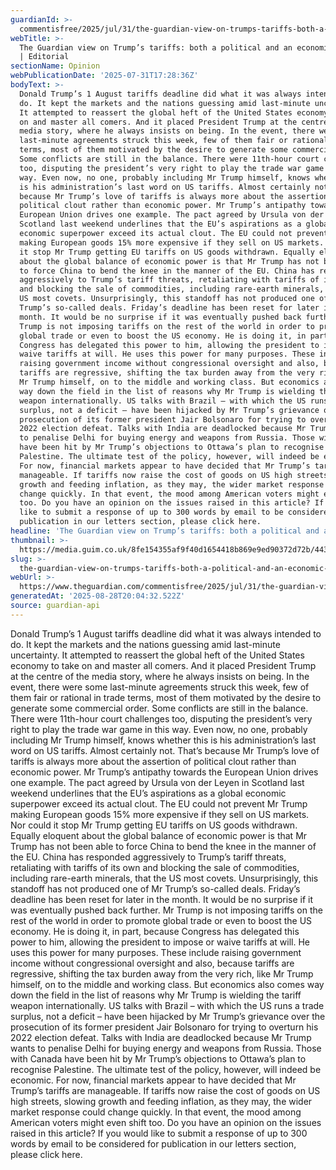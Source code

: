 ```yaml
---
guardianId: >-
  commentisfree/2025/jul/31/the-guardian-view-on-trumps-tariffs-both-a-political-and-an-economic-threat
webTitle: >-
  The Guardian view on Trump’s tariffs: both a political and an economic threat
  | Editorial
sectionName: Opinion
webPublicationDate: '2025-07-31T17:28:36Z'
bodyText: >-
  Donald Trump’s 1 August tariffs deadline did what it was always intended to
  do. It kept the markets and the nations guessing amid last-minute uncertainty.
  It attempted to reassert the global heft of the United States economy to take
  on and master all comers. And it placed President Trump at the centre of the
  media story, where he always insists on being. In the event, there were some
  last-minute agreements struck this week, few of them fair or rational in trade
  terms, most of them motivated by the desire to generate some commercial order.
  Some conflicts are still in the balance. There were 11th-hour court challenges
  too, disputing the president’s very right to play the trade war game in this
  way. Even now, no one, probably including Mr Trump himself, knows whether this
  is his administration’s last word on US tariffs. Almost certainly not. That’s
  because Mr Trump’s love of tariffs is always more about the assertion of
  political clout rather than economic power. Mr Trump’s antipathy towards the
  European Union drives one example. The pact agreed by Ursula von der Leyen in
  Scotland last weekend underlines that the EU’s aspirations as a global
  economic superpower exceed its actual clout. The EU could not prevent Mr Trump
  making European goods 15% more expensive if they sell on US markets. Nor could
  it stop Mr Trump getting EU tariffs on US goods withdrawn. Equally eloquent
  about the global balance of economic power is that Mr Trump has not been able
  to force China to bend the knee in the manner of the EU. China has responded
  aggressively to Trump’s tariff threats, retaliating with tariffs of its own
  and blocking the sale of commodities, including rare-earth minerals, that the
  US most covets. Unsurprisingly, this standoff has not produced one of Mr
  Trump’s so-called deals. Friday’s deadline has been reset for later in the
  month. It would be no surprise if it was eventually pushed back further. Mr
  Trump is not imposing tariffs on the rest of the world in order to promote
  global trade or even to boost the US economy. He is doing it, in part, because
  Congress has delegated this power to him, allowing the president to impose or
  waive tariffs at will. He uses this power for many purposes. These include
  raising government income without congressional oversight and also, because
  tariffs are regressive, shifting the tax burden away from the very rich, like
  Mr Trump himself, on to the middle and working class. But economics also comes
  way down the field in the list of reasons why Mr Trump is wielding the tariff
  weapon internationally. US talks with Brazil – with which the US runs a trade
  surplus, not a deficit – have been hijacked by Mr Trump’s grievance over the
  prosecution of its former president Jair Bolsonaro for trying to overturn his
  2022 election defeat. Talks with India are deadlocked because Mr Trump wants
  to penalise Delhi for buying energy and weapons from Russia. Those with Canada
  have been hit by Mr Trump’s objections to Ottawa’s plan to recognise
  Palestine. The ultimate test of the policy, however, will indeed be economic.
  For now, financial markets appear to have decided that Mr Trump’s tariffs are
  manageable. If tariffs now raise the cost of goods on US high streets, slowing
  growth and feeding inflation, as they may, the wider market response could
  change quickly. In that event, the mood among American voters might even shift
  too. Do you have an opinion on the issues raised in this article? If you would
  like to submit a response of up to 300 words by email to be considered for
  publication in our letters section, please click here.
headline: 'The Guardian view on Trump’s tariffs: both a political and an economic threat'
thumbnail: >-
  https://media.guim.co.uk/8fe154355af9f40d1654418b869e9ed90372d72b/443_20_4378_3503/500.jpg
slug: >-
  the-guardian-view-on-trumps-tariffs-both-a-political-and-an-economic-threat-or-editorial
webUrl: >-
  https://www.theguardian.com/commentisfree/2025/jul/31/the-guardian-view-on-trumps-tariffs-both-a-political-and-an-economic-threat
generatedAt: '2025-08-28T20:04:32.522Z'
source: guardian-api
---
```

Donald Trump’s 1 August tariffs deadline did what it was always intended to do. It kept the markets and the nations guessing amid last-minute uncertainty. It attempted to reassert the global heft of the United States economy to take on and master all comers. And it placed President Trump at the centre of the media story, where he always insists on being. In the event, there were some last-minute agreements struck this week, few of them fair or rational in trade terms, most of them motivated by the desire to generate some commercial order. Some conflicts are still in the balance. There were 11th-hour court challenges too, disputing the president’s very right to play the trade war game in this way. Even now, no one, probably including Mr Trump himself, knows whether this is his administration’s last word on US tariffs. Almost certainly not. That’s because Mr Trump’s love of tariffs is always more about the assertion of political clout rather than economic power. Mr Trump’s antipathy towards the European Union drives one example. The pact agreed by Ursula von der Leyen in Scotland last weekend underlines that the EU’s aspirations as a global economic superpower exceed its actual clout. The EU could not prevent Mr Trump making European goods 15% more expensive if they sell on US markets. Nor could it stop Mr Trump getting EU tariffs on US goods withdrawn. Equally eloquent about the global balance of economic power is that Mr Trump has not been able to force China to bend the knee in the manner of the EU. China has responded aggressively to Trump’s tariff threats, retaliating with tariffs of its own and blocking the sale of commodities, including rare-earth minerals, that the US most covets. Unsurprisingly, this standoff has not produced one of Mr Trump’s so-called deals. Friday’s deadline has been reset for later in the month. It would be no surprise if it was eventually pushed back further. Mr Trump is not imposing tariffs on the rest of the world in order to promote global trade or even to boost the US economy. He is doing it, in part, because Congress has delegated this power to him, allowing the president to impose or waive tariffs at will. He uses this power for many purposes. These include raising government income without congressional oversight and also, because tariffs are regressive, shifting the tax burden away from the very rich, like Mr Trump himself, on to the middle and working class. But economics also comes way down the field in the list of reasons why Mr Trump is wielding the tariff weapon internationally. US talks with Brazil – with which the US runs a trade surplus, not a deficit – have been hijacked by Mr Trump’s grievance over the prosecution of its former president Jair Bolsonaro for trying to overturn his 2022 election defeat. Talks with India are deadlocked because Mr Trump wants to penalise Delhi for buying energy and weapons from Russia. Those with Canada have been hit by Mr Trump’s objections to Ottawa’s plan to recognise Palestine. The ultimate test of the policy, however, will indeed be economic. For now, financial markets appear to have decided that Mr Trump’s tariffs are manageable. If tariffs now raise the cost of goods on US high streets, slowing growth and feeding inflation, as they may, the wider market response could change quickly. In that event, the mood among American voters might even shift too. Do you have an opinion on the issues raised in this article? If you would like to submit a response of up to 300 words by email to be considered for publication in our letters section, please click here.
